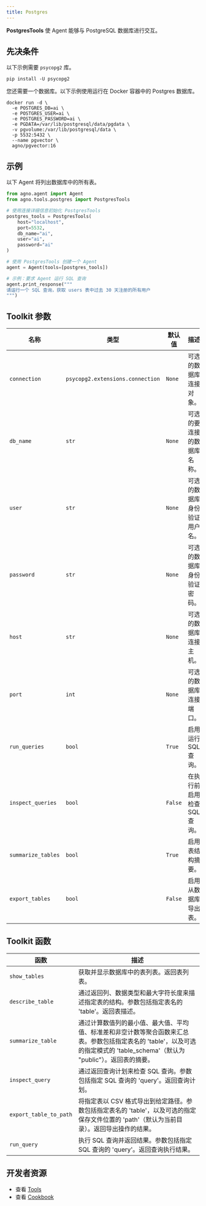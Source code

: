```yaml
---
title: Postgres
---
```


**PostgresTools** 使 Agent 能够与 PostgreSQL 数据库进行交互。

## 先决条件

以下示例需要 `psycopg2` 库。

```shell
pip install -U psycopg2
```

您还需要一个数据库。以下示例使用运行在 Docker 容器中的 Postgres 数据库。

```shell
docker run -d \
  -e POSTGRES_DB=ai \
  -e POSTGRES_USER=ai \
  -e POSTGRES_PASSWORD=ai \
  -e PGDATA=/var/lib/postgresql/data/pgdata \
  -v pgvolume:/var/lib/postgresql/data \
  -p 5532:5432 \
  --name pgvector \
  agno/pgvector:16
```

## 示例

以下 Agent 将列出数据库中的所有表。

```python cookbook/tools/postgres.py
from agno.agent import Agent
from agno.tools.postgres import PostgresTools

# 使用连接详细信息初始化 PostgresTools
postgres_tools = PostgresTools(
    host="localhost",
    port=5532,
    db_name="ai",
    user="ai",
    password="ai"
)

# 使用 PostgresTools 创建一个 Agent
agent = Agent(tools=[postgres_tools])

# 示例：要求 Agent 运行 SQL 查询
agent.print_response("""
请运行一个 SQL 查询，获取 users 表中过去 30 天注册的所有用户
""")
```

## Toolkit 参数

| 名称               | 类型                             | 默认值 | 描述                                     |
| ------------------ | -------------------------------- | ------- | ---------------------------------------- |
| `connection`       | `psycopg2.extensions.connection` | `None`  | 可选的数据库连接对象。                   |
| `db_name`          | `str`                            | `None`  | 可选的要连接的数据库名称。               |
| `user`             | `str`                            | `None`  | 可选的数据库身份验证用户名。             |
| `password`         | `str`                            | `None`  | 可选的数据库身份验证密码。               |
| `host`             | `str`                            | `None`  | 可选的数据库连接主机。                   |
| `port`             | `int`                            | `None`  | 可选的数据库连接端口。                   |
| `run_queries`      | `bool`                           | `True`  | 启用运行 SQL 查询。                      |
| `inspect_queries`  | `bool`                           | `False` | 在执行前启用检查 SQL 查询。              |
| `summarize_tables` | `bool`                           | `True`  | 启用表结构摘要。                         |
| `export_tables`    | `bool`                           | `False` | 启用从数据库导出表。                     |

## Toolkit 函数

| 函数               | 描述                                                                                                                   |
| ------------------ | ---------------------------------------------------------------------------------------------------------------------- |
| `show_tables`      | 获取并显示数据库中的表列表。返回表列表。                                                                               |
| `describe_table`   | 通过返回列、数据类型和最大字符长度来描述指定表的结构。参数包括指定表名的 'table'。返回表描述。                      |
| `summarize_table`  | 通过计算数值列的最小值、最大值、平均值、标准差和非空计数等聚合函数来汇总表。参数包括指定表名的 'table'，以及可选的指定模式的 'table_schema'（默认为 "public"）。返回表的摘要。 |
| `inspect_query`    | 通过返回查询计划来检查 SQL 查询。参数包括指定 SQL 查询的 'query'。返回查询计划。                                        |
| `export_table_to_path` | 将指定表以 CSV 格式导出到给定路径。参数包括指定表名的 'table'，以及可选的指定保存文件位置的 'path'（默认为当前目录）。返回导出操作的结果。 |
| `run_query`        | 执行 SQL 查询并返回结果。参数包括指定 SQL 查询的 'query'。返回查询执行结果。                                              |

## 开发者资源

- 查看 [Tools](https://github.com/agno-agi/agno/blob/main/libs/agno/agno/tools/postgres.py)
- 查看 [Cookbook](https://github.com/agno-agi/agno/blob/main/cookbook/tools/postgres_tools.py)